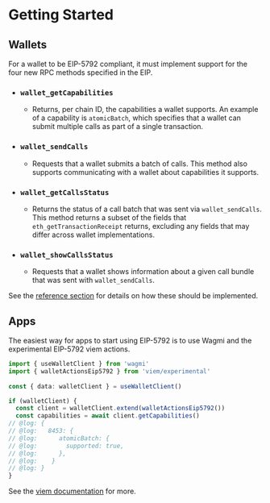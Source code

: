 # Getting Started

## Wallets

For a wallet to be EIP-5792 compliant, it must implement support for the four new RPC methods specified in the EIP.

* ### `wallet_getCapabilities`

  * Returns, per chain ID, the capabilities a wallet supports. An example of a capability is `atomicBatch`, which specifies that a wallet can submit multiple calls as part of a single transaction.

* ### `wallet_sendCalls`

  * Requests that a wallet submits a batch of calls. This method also supports communicating with a wallet about capabilities it supports. 

* ### `wallet_getCallsStatus`

  * Returns the status of a call batch that was sent via `wallet_sendCalls`. This method returns a subset of the fields that `eth_getTransactionReceipt` returns, excluding any fields that may differ across wallet implementations.

* ### `wallet_showCallsStatus`

  * Requests that a wallet shows information about a given call bundle that was sent with `wallet_sendCalls`.

See the [reference section](./reference/getCapabilities) for details on how these should be implemented.

## Apps

The easiest way for apps to start using EIP-5792 is to use Wagmi and the experimental EIP-5792 viem actions.

```ts twoslash
import { useWalletClient } from 'wagmi'
import { walletActionsEip5792 } from 'viem/experimental'
 
const { data: walletClient } = useWalletClient()

if (walletClient) {
  const client = walletClient.extend(walletActionsEip5792())
  const capabilities = await client.getCapabilities()
// @log: {
// @log:   8453: {
// @log:      atomicBatch: {
// @log:        supported: true,
// @log:      },
// @log:    }
// @log: }
}
```

See the [viem documentation](https://viem.sh/experimental) for more.